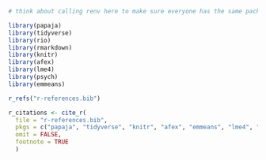 <!-- This file is for LaTeX and R setups -->
<!-- Latex -->
<!-- Problem with Latex stuff is, that it won't compile to word correctly... -->

<!-- R -->

```r
# think about calling renv here to make sure everyone has the same packages installed

library(papaja)
library(tidyverse)
library(rio)
library(rmarkdown)
library(knitr)
library(afex)
library(lme4)
library(psych)
library(emmeans)

r_refs("r-references.bib")

r_citations <- cite_r(
  file = "r-references.bib",
  pkgs = c("papaja", "tidyverse", "knitr", "afex", "emmeans", "lme4", "rmarkdown"),
  omit = FALSE,
  footnote = TRUE
  )

```